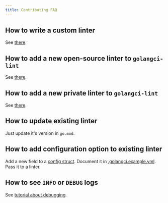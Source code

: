 ```yaml
---
title: Contributing FAQ
---
```


## How to write a custom linter

See [there](/contributing/new-linters#how-to-write-a-custom-linter).

## How to add a new open-source linter to `golangci-lint`

See [there](/contributing/new-linters#how-to-add-a-public-linter-to-golangci-lint).

## How to add a new private linter to `golangci-lint`

See [there](/contributing/new-linters#how-to-add-a-private-linter-to-golangci-lint).

## How to update existing linter

Just update it's version in `go.mod`.

## How to add configuration option to existing linter

Add a new field to a [config struct](https://github.com/fpuc/golangci-lint/blob/master/pkg/config/config.go).
Document it in [.golangci.example.yml](https://github.com/fpuc/golangci-lint/blob/master/.golangci.example.yml).
Pass it to a linter.

## How to see `INFO` or `DEBUG` logs

See [tutorial about debugging](/contributing/debug/).
